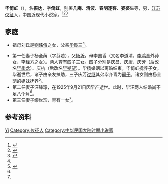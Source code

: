 '''毕倚虹'''（{{bd|1892年||1926年|}}），名'''振达'''，字'''倚虹'''，别署'''几庵'''、'''清波'''、'''春明逐客'''、'''婆婆生'''等，男，[[江苏|江苏]][[仪征|仪征]]人，中国近现代小说家。<ref>{{Cite book|title=中国文学大辞典 • 第四卷|author=马良春, 李福田总主编|publisher=天津人民出版社|year=1991|isbn=|location=天津|pages=}}</ref><ref>{{Cite book|title=上海大辞典 • 下册|author=王荣华主编|publisher=上海辞书出版社|year=2013|isbn=|location=上海|pages=}}</ref><ref>{{Cite book|title=20世纪中华人物名字号辞典|author=周家珍编著|publisher=法律出版社|year=2000|isbn=9787503628320|location=北京|pages=}}</ref>

== 家庭 ==

*祖母刘氏是[[劉銘傳|劉銘傳]]之女，父亲[[毕畏三|毕畏三]]<ref name=aa1/>{{Rp|1}}。

*第一任妻子杨全荫（字芬若），父[[楊圻|杨圻]]，母李国香（又名李道清，[[李鸿章|李鸿章]]外孙女、[[李经方|李经方]]之女）。两人育有四子三女。四子分别是[[毕庆昌|庆昌]]、庆康、庆芳（后改名[[毕季龙|毕季龙]]）、庆杭（后改名[[毕朔望|毕朔望]]）。毕杨婚姻以离婚结束，毕倚虹抚养子女。毕逝世后，诸子由亲友扶助，三子庆芳[[过继|过继]]其弟毕介青为[[嗣子|嗣子]]。诸女则由杨全荫的姐妹抚养<ref name="aa1">{{cite book 
|last= 
|first= 
|author =張永久
|date =2011
|title=《鴛鴦蝴蝶派文人》
|chapter=寂寞文章幾人識？─畢倚虹的悲歡人生
|url=https://books.google.co.jp/books?id=XHYJsQF3rcEC&printsec=copyright&hl=zh-CN&source=gbs_pub_info_r#v=onepage&q&f=false
|location=台北市
|pages =1－19
|publisher=秀威資訊科技股份有限公司
|isbn= 
|archiveurl= 
|archivedate= 
|dead-url= 
|quote=
|language =Zh-hant}}</ref>{{Rp|13、17}}。
*第二任妻子汪琫琤，在1925年9月21日因早产逝世。此时，毕汪两人结婚尚不足八个月<ref name=aa1/>{{Rp|11}}。
*第三任妻子缪世珍，育有一女<ref name=aa1/>{{Rp|13}}。

== 参考资料 ==
{{reflist}}

{{中华民国大陆时期人物小作品}}

{{Authority control}}
{{DEFAULTSORT:Bi}}
[[Category:畢姓|Yi]]
[[Category:仪征人|Category:仪征人]]
[[Category:中华民国大陆时期小说家|Category:中华民国大陆时期小说家]]